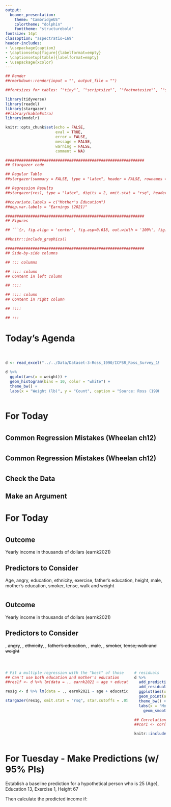 ```yaml
---
output:
  beamer_presentation:
    theme: "CambridgeUS"
    colortheme: "dolphin"
    fonttheme: "structurebold"
fontsize: 14pt
classoption: "aspectratio=169"
header-includes:
- \usepackage{caption}
- \captionsetup[figure]{labelformat=empty}
- \captionsetup[table]{labelformat=empty}
- \usepackage{xcolor}
---
```


```r
## Render
##rmarkdown::render(input = "", output_file = "")

##fontsizes for tables: ‘"tiny"’, ‘"scriptsize"’, ‘"footnotesize"’, ‘"small"’, ‘"normalsize"’, ‘"large"’, ‘"Large"’, ‘"LARGE"’, ‘"huge"’, ‘"Huge"’

library(tidyverse)
library(readxl)
library(stargazer)
##library(kableExtra)
library(modelr)

knitr::opts_chunk$set(echo = FALSE,
                      eval = TRUE,
                      error = FALSE,
                      message = FALSE,
                      warning = FALSE,
                      comment = NA)

#############################################################
## Stargazer code

## Regular Table
##stargazer(summary = FALSE, type = "latex", header = FALSE, rownames = FALSE, float = FALSE)

## Regression Results
##stargazer(res1, type = "latex", digits = 2, omit.stat = "rsq", header = FALSE, font.size = "footnotesize", star.cutoffs = .05, notes = "*p < 0.05", notes.append = FALSE, dep.var.caption = "", float = FALSE)

##covariate.labels = c("Mother's Education")
##dep.var.labels = "Earnings (2021)"

#############################################################
## Figures

## ```{r, fig.align = 'center', fig.asp=0.618, out.width = '100%', fig.width = 7}

##knitr::include_graphics()

#############################################################
## Side-by-side columns

## ::: columns

## :::: column
## Content in left column

## ::::

## :::: column
## Content in right column

## ::::

## :::

```


# Today's Agenda

\begin{LARGE}

\begin{center}

\vspace{.25in}

Practice fitting, evaluating and making point estimates using multiple linear regression models (ch 6)

\end{center}

\end{LARGE}

\vspace{.5in}

\begin{center}
Justin Leinaweaver (Spring 2022)
\end{center}


#
\begin{Large}
\textbf{What is the most "useful" model of weight in the Ross (1990) dataset?}
\end{Large}

::: columns

:::: column

\vspace{.2in}

```r
d <- read_excel("../../Data/Dataset-3-Ross_1990/ICPSR_Ross_Survey_1990.xlsx", na = c("NA"), guess_max = 10000)

d %>%
  ggplot(aes(x = weight)) +
  geom_histogram(bins = 10, color = "white") +
  theme_bw() +
  labs(x = "Weight (lb)", y = "Count", caption = "Source: Ross (1990)")
```


::::

:::: column

\vspace{.25in}

\begin{center}

\begin{Large}

Predictors to Explore

\begin{itemize}

\item Height

\item Exercise

\item Age

\end{itemize}

\end{Large}

\end{center}

::::

:::


# For Today

\begin{Large}

Evaluate our four models using Wheelan ch 12

\begin{itemize}

\item Model 1: Height

\item Model 2: Height and Exercise

\item Model 3: Height and Age

\item Model 4: Height, Exercise and Age

\end{itemize}

\end{Large}



# 

## Common Regression Mistakes (Wheelan ch12)

\begin{large}
\begin{enumerate}
\item Linear regression on nonlinear relationships
\item Correlation does not equal causation
\item Reverse causality
\item Omitted variable bias (too few variables)
\item Highly correlated explanatory variables (multicollinearity)
\item Extrapolating beyond the data
\item Data mining (too many variables)
\end{enumerate}
\end{large}



# 

## Common Regression Mistakes (Wheelan ch12)

\begin{large}
\begin{enumerate}
\item \textcolor{red}{Nonlinearity: Residuals Plots}
\item Correlation does not equal causation
\item Reverse causality
\item Omitted variable bias (too few variables)
\item \textcolor{red}{Multicollinearity: Correlation Matrix}
\item \textcolor{red}{Outside Data: Scatterplot}
\item Data mining (too many variables)
\end{enumerate}
\end{large}



# 
\begin{large}
\textbf{Common Regression Mistakes (Wheelan ch12)}
\end{large}

## Check the Data
\begin{enumerate}
\item Nonlinearity: Residuals Plots
\item Multicollinearity: Correlation Matrix
\item Outside Data: Scatterplot
\end{enumerate}

## Make an Argument
\begin{enumerate}
\item Correlation does not equal causation
\item Reverse causality
\item Omitted variable bias (too few variables)
\item Data mining (too many variables)
\end{enumerate}



# For Today

\begin{Large}

Evaluate our four models using Wheelan ch 12

\begin{itemize}

\item Model 1: Height

\item Model 2: Height and Exercise

\item Model 3: Height and Age

\item Model 4: Height, Exercise and Age

\end{itemize}

\end{Large}



# 
\begin{center}

```r
## Input data
d <- read_excel("../../Data/Dataset-3-Ross_1990/ICPSR_Ross_Survey_1990.xlsx", na = "NA")

## Models
res1 <- d %>% lm(data = ., weight ~ height)
res2 <- d %>% lm(data = ., weight ~ height + exercise)
res3 <- d %>% lm(data = ., weight ~ height + age)
res4 <- d %>% lm(data = ., weight ~ height + exercise + age)

stargazer(res1, res2, res3, res4, omit.stat = "rsq", star.cutoffs = .05, notes = "*p < 0.05", notes.append = FALSE, digits = 2, dep.var.labels = "Weight (lb)", dep.var.caption = "", header = FALSE, float = FALSE, font.size = "tiny")
```

\end{center}



# 
\begin{Large}
\begin{center}
\textbf{One approach to building a "best" multiple regression model}
\end{center}
\end{Large}

\begin{large}
\begin{enumerate}
\item Choose the logical predictors
\item Fit a simple OLS regression to each predictor
\item Fit a multiple regression with the "best" of those
\item Evaluate the model using all five steps
\item Use the model to make predictions
\end{enumerate}
\end{large}



# 
\begin{large}
\begin{center}
\textbf{What is the "best" multiple regression model of earnings in the Ross (1990) dataset?}
\end{center}
\end{large}

\vspace{.5in}

## Outcome
Yearly income in thousands of dollars (earnk2021)

## Predictors to Consider
Age, angry, education, ethnicity, exercise, father's education, height, male, mother's education, smoker, tense, walk and weight



# 
\begin{large}
\begin{center}
\textbf{What is the "best" multiple regression model of earnings in the Ross (1990) dataset?}
\end{center}
\end{large}

\vspace{.5in}

## Outcome
Yearly income in thousands of dollars (earnk2021)

## Predictors to Consider
\textbf{Age}, ~~angry~~, \textbf{education}, ~~ethnicity~~, \textbf{exercise}, ~~father's education~~, \textbf{height}, ~~male~~, \textbf{mother's education}, ~~smoker~~, ~~tense, walk and weight~~




# 
\begin{center}

```r
## Input data
d <- read_excel("../../Data/Dataset-3-Ross_1990/ICPSR_Ross_Survey_1990.xlsx", na = c("NA"), guess_max = 10000) %>%
    mutate(
        earnk2021 = earnk * 2.0266
    )

# 2. Fit a simple OLS regression for each predictor
# YOU select a subset for them to check
res1a <- d %>% lm(data = ., earnk2021 ~ age)
res1b <- d %>% lm(data = ., earnk2021 ~ education)
res1c <- d %>% lm(data = ., earnk2021 ~ exercise)
res1d <- d %>% lm(data = ., earnk2021 ~ height)
res1e <- d %>% lm(data = ., earnk2021 ~ mother_education)

stargazer(res1a, res1b, res1c, res1d, res1e, omit.stat = c("f", "rsq"), star.cutoffs = .05, notes = "*p < 0.05", notes.append = FALSE, digits = 2, dep.var.labels = "Earnings (2021)", dep.var.caption = "", header = FALSE, float = FALSE, font.size = "tiny")
```

\end{center}



# 
::: columns

:::: column

```r
# Fit a multiple regression with the "best" of those
## Can't use both education and mother's education
##res1f <- d %>% lm(data = ., earnk2021 ~ age + education + exercise + height + mother_education)

res1g <- d %>% lm(data = ., earnk2021 ~ age + education + exercise + height)

stargazer(res1g, omit.stat = "rsq", star.cutoffs = .05, notes = "*p < 0.05", notes.append = FALSE, digits = 2, dep.var.labels = "Earnings (2021 USD)", dep.var.caption = "", covariate.labels = c("Age", "Education", "Exercise", "Height", "Mother's Education"), header = FALSE, float = FALSE, font.size = "scriptsize")
```


::::

:::: column

```r
# residuals
d %>%
  add_predictions(res1g) %>%
  add_residuals(res1g) %>%
  ggplot(aes(x = pred, y = resid)) +
  geom_point(alpha = .25) +
  theme_bw() +
  labs(x = "Model Predicted Values", y = "Residuals") +
    geom_smooth(method = "lm", se = FALSE)
```

\vspace{.2in}

```r
## Correlations table won't output
##cor1 <- cor(d[, c("age", "education", "exercise", "height")], use = "pairwise")

knitr::include_graphics("./Images/08_2-correlations.png")

```

::::

:::



# 
\begin{center}

```r
stargazer(res1a, res1b, res1c, res1d, res1g, omit.stat = c("f", "rsq"), star.cutoffs = .05, notes = "*p < 0.05", notes.append = FALSE, digits = 2, dep.var.labels = "Earnings (2021)", dep.var.caption = "", header = FALSE, float = FALSE, font.size = "tiny", covariate.labels = c("Age", "Education", "Exercise", "Height"))
```

\end{center}




# For Tuesday - Make Predictions (w/ 95% PIs)

Establish a baseline prediction for a hypothetical person who is 25 (Age), Education 13, Exercise 1, Height 67

\vspace{.2in}

Then calculate the predicted income if:

\begin{enumerate}
\item Finish college? (16)
\item Finish grad school? (18)
\item Increase exercise to 1x / week? (4)
\item Increase exercise to 3x / week? (7)
\end{enumerate}

